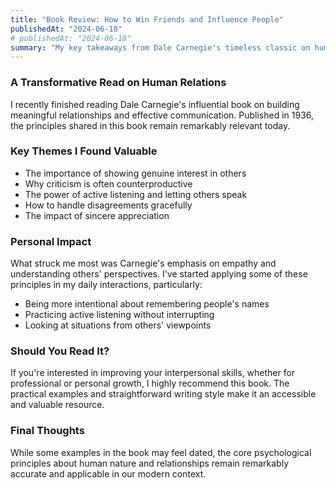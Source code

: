 ```yaml
---
title: "Book Review: How to Win Friends and Influence People"
publishedAt: "2024-06-18" 
# publishedAt: "2024-06-18" 
summary: "My key takeaways from Dale Carnegie's timeless classic on human relations"
---
```


### A Transformative Read on Human Relations

I recently finished reading Dale Carnegie's influential book on building meaningful relationships and effective communication. Published in 1936, the principles shared in this book remain remarkably relevant today.

### Key Themes I Found Valuable

- The importance of showing genuine interest in others
- Why criticism is often counterproductive
- The power of active listening and letting others speak
- How to handle disagreements gracefully
- The impact of sincere appreciation

### Personal Impact

What struck me most was Carnegie's emphasis on empathy and understanding others' perspectives. I've started applying some of these principles in my daily interactions, particularly:

- Being more intentional about remembering people's names
- Practicing active listening without interrupting
- Looking at situations from others' viewpoints

### Should You Read It?

If you're interested in improving your interpersonal skills, whether for professional or personal growth, I highly recommend this book. The practical examples and straightforward writing style make it an accessible and valuable resource.

### Final Thoughts

While some examples in the book may feel dated, the core psychological principles about human nature and relationships remain remarkably accurate and applicable in our modern context.
